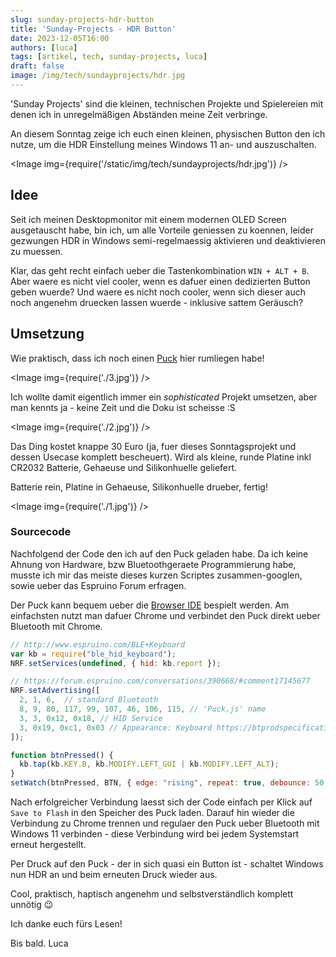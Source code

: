 ```yaml
---
slug: sunday-projects-hdr-button
title: 'Sunday-Projects - HDR Button'
date: 2023-12-05T16:00
authors: [luca]
tags: [artikel, tech, sunday-projects, luca]
draft: false
image: /img/tech/sundayprojects/hdr.jpg
---
```



'Sunday Projects' sind die kleinen, technischen Projekte und Spielereien mit denen ich in unregelmäßigen Abständen meine Zeit verbringe.

An diesem Sonntag zeige ich euch einen kleinen, physischen Button den ich nutze, um die HDR Einstellung meines Windows 11 an- und auszuschalten.

<Image img={require('/static/img/tech/sundayprojects/hdr.jpg')} />

<!--truncate-->

## Idee

Seit ich meinen Desktopmonitor mit einem modernen OLED Screen ausgetauscht habe, bin ich, um alle Vorteile geniessen zu koennen, leider gezwungen HDR in Windows semi-regelmaessig aktivieren und deaktivieren zu muessen.

Klar, das geht recht einfach ueber die Tastenkombination `WIN + ALT + B`. Aber waere es nicht viel cooler, wenn es dafuer einen dedizierten Button geben wuerde? Und waere es nicht noch cooler, wenn sich dieser auch noch angenehm druecken lassen wuerde - inklusive sattem Geräusch?

<ReactPlayer
    width="100%"
    height="500px"
    controls
    url='https://share.lucanerlich.com/s/ieoKoHSfHfewswg/download/hdrbutton.mp4'
/>

## Umsetzung

Wie praktisch, dass ich noch einen [Puck](https://www.espruino.com/Puck.js) hier rumliegen habe!

<Image img={require('./3.jpg')} />

Ich wollte damit eigentlich immer ein *sophisticated* Projekt umsetzen, aber man kennts ja - keine Zeit und die Doku ist scheisse :S

<Image img={require('./2.jpg')} />

Das Ding kostet knappe 30 Euro (ja, fuer dieses Sonntagsprojekt und dessen Usecase komplett bescheuert). Wird als kleine, runde Platine inkl CR2032 Batterie, Gehaeuse und Silikonhuelle geliefert.

Batterie rein, Platine in Gehaeuse, Silikonhuelle drueber, fertig!

<Image img={require('./1.jpg')} />

### Sourcecode

Nachfolgend der Code den ich auf den Puck geladen habe. Da ich keine Ahnung von Hardware, bzw Bluetoothgeraete Programmierung habe, musste ich mir das meiste dieses kurzen Scriptes zusammen-googlen, sowie ueber das Espruino Forum erfragen.

Der Puck kann bequem ueber die [Browser IDE](https://www.espruino.com/ide) bespielt werden.
Am einfachsten nutzt man dafuer Chrome und verbindet den Puck direkt ueber Bluetooth mit Chrome.

```javascript
// http://www.espruino.com/BLE+Keyboard
var kb = require("ble_hid_keyboard");
NRF.setServices(undefined, { hid: kb.report });

// https://forum.espruino.com/conversations/390668/#comment17145677
NRF.setAdvertising([
  2, 1, 6,  // standard Bluetooth
  8, 9, 80, 117, 99, 107, 46, 106, 115, // 'Puck.js' name
  3, 3, 0x12, 0x18, // HID Service
  3, 0x19, 0xc1, 0x03 // Appearance: Keyboard https://btprodspecificationrefs.blob.core.windows.net/assigned-numbers/Assigned%20Number%20Types/Assigned_Numbers.pdf
]);

function btnPressed() {
  kb.tap(kb.KEY.B, kb.MODIFY.LEFT_GUI | kb.MODIFY.LEFT_ALT);
}
setWatch(btnPressed, BTN, { edge: "rising", repeat: true, debounce: 50 });
```

Nach erfolgreicher Verbindung laesst sich der Code einfach per Klick auf `Save to Flash` in den Speicher des Puck laden. Darauf hin wieder die Verbindung zu Chrome trennen und regulaer den Puck ueber Bluetooth mit Windows 11 verbinden - diese Verbindung wird bei jedem Systemstart erneut hergestellt.

Per Druck auf den Puck - der in sich quasi ein Button ist - schaltet Windows nun HDR an und beim erneuten Druck wieder aus.

Cool, praktisch, haptisch angenehm und selbstverständlich komplett unnötig 😉

Ich danke euch fürs Lesen!

Bis bald. Luca
